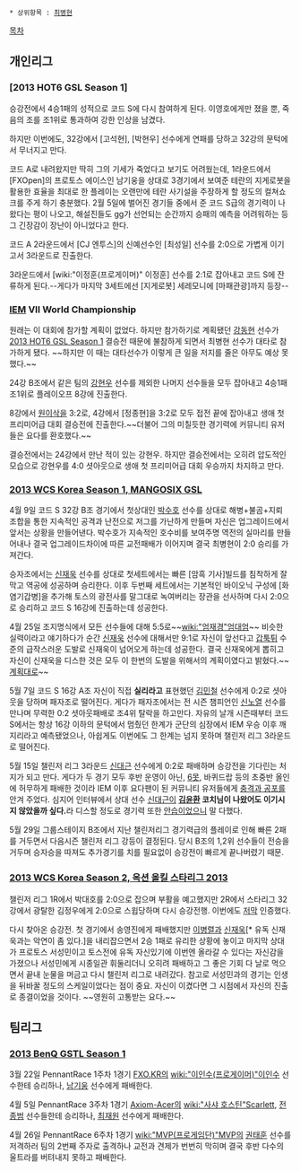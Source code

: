  * 상위항목 : [[최병현]]

[[목차]]

== 개인리그 ==
=== [2013 HOT6 GSL Season 1] ===
승강전에서 4승1패의 성적으로 코드 S에 다시 참여하게 된다. 이영호에게만 졌을 뿐, 죽음의 조를 조1위로 통과하여 강한 인상을 남겼다.

하지만 이번에도, 32강에서 [고석현], [박현우] 선수에게 연패를 당하고 32강의 문턱에서 무너지고 만다.

코드 A로 내려왔지만 딱히 그의 기세가 죽었다고 보기도 어려웠는데, 1라운드에서 [FXOpen]의 프로토스 에이스인 남기웅을 상대로 3경기에서 보여준 테란의 지게로봇을 활용한 효율을 최대로 한 플레이는 오랜만에 테란 사기설을 주장하게 할 정도의 컬쳐쇼크를 주게 하기 충분했다. 2월 5일에 벌어진 경기들 중에서 준 코드 S급의 경기력이 나왔다는 평이 나오고, 해설진들도 gg가 선언되는 순간까지 승패의 예측을 어려워하는 등 그 긴장감이 장난이 아니었다고 한다.

코드 A 2라운드에서 [CJ 엔투스]의 신예선수인 [최성일] 선수를 2:0으로 가볍게 이기고서 3라운드로 진출한다.

3라운드에서 [wiki:"이정훈(프로게이머)" 이정훈] 선수를 2:1로 잡아내고 코드 S에 잔류하게 된다.--게다가 마지막 3세트에선 [지게로봇] 세레모니에 [마패관광]까지 등장--

=== [[IEM]] VII World Championship ===
원래는 이 대회에 참가할 계획이 없었다. 하지만 참가하기로 계획됐던 [[강동현]] 선수가 [[2013 HOT6 GSL Season 1]] 결승전 때문에 불참하게 되면서 최병현 선수가 대타로 참가하게 됐다. ~~하지만 이 때는 대타선수가 이렇게 큰 일을 저지를 줄은 아무도 예상 못했다.~~

24강 B조에서 같은 팀의 [[강현우]] 선수를 제외한 나머지 선수들을 모두 잡아내고 4승1패 조1위로 플레이오프 8강에 진출한다.

8강에서 [[원이삭]]을 3:2로, 4강에서 [정종현]을 3:2로 모두 접전 끝에 잡아내고 생애 첫 프리미어급 대회 결승전에 진출한다.~~더불어 그의 미칠듯한 경기력에 커뮤니티 유저들은 요다를 환호했다.~~ 

결승전에서는 24강에서 만난 적이 있는 강현우. 하지만 결승전에서는 오히려 압도적인 모습으로 강현우를 4:0 셧아웃으로 생애 첫 프리미어급 대회 우승까지 차지하고 만다.
=== [[2013 WCS Korea Season 1, MANGOSIX GSL]] ===
4월 9일 코드 S 32강 B조 경기에서 첫상대인 [[박수호]] 선수를 상대로 해병+불곰+지뢰 조합을 통한 지속적인 공격과 난전으로 저그를 가난하게 만들며 자신은 업그레이드에서 앞서는 상황을 만들어낸다. 박수호가 지속적인 호수비를 보여주명 역전의 실마리를 만들어내나 결국 업그레이드차이에 따른 교전패배가 이어지며 결국 최병현이 2:0 승리를 가져간다.

승자조에서는 [[신재욱]] 선수를 상대로 첫세트에서는 빠른 [암흑 기사]빌드를 침착하게 잘 막고 역공에 성공하며 승리한다. 이후 두번째 세트에서는 기본적인 바이오닉 구성에 [화염기갑병]을 추가해 토스의 광전사를 말그대로 녹여버리는 장관을 선사하며 다시 2:0으로 승리하고 코드 S 16강에 진출하는데 성공한다.

4월 25일 조지명식에서 모든 선수들에 대해 5:5로~~[[wiki:"엄재경"엄대엄]]~~ 비슷한 실력이라고 얘기하다가 순간 [[신재욱]] 선수에 대해서만 9:1로 자신이 앞선다고 [[갑툭튀]] 수준의 급작스러운 도발로 신재욱이 넘어오게 하는데 성공한다. 결국 신재욱에게 뽑히고 자신이 신재욱을 디스한 것은 모두 이 한번의 도발을 위해서의 계획이였다고 밝혔다.~~[[계획대로]]~~

5월 7일 코드 S 16강 A조 자신이 직접 '''실리라고''' 표현했던 [[김민철]] 선수에게 0:2로 셧아웃을 당하며 패자조로 떨어진다. 게다가 패자조에서는 전 시즌 챔피언인 [[신노열]] 선수를 만나며 무력한 0:2 셧아웃패배로 조4위 탈락을 하고만다. 자유의 날개 시즌때부터 코드 S에서는 항상 16강 이하의 문턱에서 멈췄던 한계가 군단의 심장에서 IEM 우승 이후 깨지리라고 예측됐었으나, 아쉽게도 이번에도 그 한계는 넘지 못하며 챌린저 리그 3라운드로 떨어진다.

5월 15일 챌린저 리그 3라운드 [[신대근]] 선수에게 0:2로 패배하며 승강전을 기다린는 처지가 되고 만다. 게다가 두 경기 모두 후반 운영이 아닌, [[6못]], 바퀴드랍 등의 초중반 올인에 허무하게 패배한 것이라 IEM 이후 요다팬이 된 커뮤니티 유저들에게 [[충격과 공포]]를 안겨 주었다. 심지어 인터뷰에서 상대 선수 [[신대근]]이 '''[[김윤환]] 코치님이 나왔어도 이기시지 않았을까 싶다.'''라 디스할 정도로 경기력 또한 [[안습]]이었으니 말 다했다.

5월 29일 그룹스테이지 B조에서 지난 챌린저리그 경기력급의 플레이로 인해 빠른 2패를 거두면서 다음시즌 챌린저 리그 강등이 결정된다. 당시 B조의 1,2위 선수들이 전승을 거두며 승자승을 따져도 추가경기를 치를 필요없이 승강전이 빠르게 끝나버렸기 때문.
=== [[2013 WCS Korea Season 2, 옥션 올킬 스타리그 2013]] ===
챌린저 리그 1R에서 박대호를 2:0으로 잡으며 부활을 예고했지만 2R에서 스타리그 32강에서 광탈한 김정우에게 2:0으로 스윕당하며 다시 승강전행. 이번에도 [[저막]] 인증했다.

다시 찾아온 승강전. 첫 경기에서 송영진에게 패배했지만 [[이병렬]]과 [[신재욱]][* 유독 신재욱과는 악연이 좀 있다.]을 내리잡으면서 2승 1패로 유리한 상황에 놓이고 마지막 상대가 프로토스 서성민이고 토스전에 유독 자신있기에 이번엔 올라갈 수 있다는 자신감을 가졌으나 서성민에게 시종일관 휘둘리더니 오히려 패배하고 그 좋은 기회 다 날로 먹으면서 끝내 눈물을 머금고 다시 챌린저 리그로 내려갔다. 참고로 서성민과의 경기는 인생을 뒤바꿀 정도의 스케일이었다는 점이 중요. 자신이 이겼다면 그 시점에서 자신의 진출로 종결이었을 것이다. ~~영원히 고통받는 요다.~~

== 팀리그 ==
=== [[2013 BenQ GSTL Season 1]] ===
3월 22일 PennantRace 1주차 1경기 [[FXO.KR]]의 [[wiki:"이인수(프로게이머)"이인수]] 선수한테 승리하나, [[남기웅]] 선수에게 패배한다.

4월 5일 PennantRace 3주차 1경기 [[Axiom-Acer]]의 [[wiki:"사샤 호스틴"Scarlett]], [[전종범]] 선수들한테 승리하나, [[최재원]] 선수에게 패배한다.

4월 26일 PennantRace 6주차 1경기 [[wiki:"MVP(프로게임단)"MVP]]의 [[권태훈]] 선수를 저격하러 팀의 2번째 주자로 출격하나 교전과 견제가 번번히 막히며 결국 후반 다수의 울트라를 버텨내지 못하고 패배한다.
